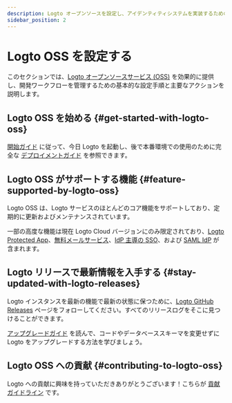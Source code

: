 ```yaml
---
description: Logto オープンソースを設定し、アイデンティティシステムを実装するための基本的な手順。
sidebar_position: 2
---
```


# Logto OSS を設定する

このセクションでは、[Logto オープンソースサービス (OSS)](https://github.com/logto-io/logto) を効果的に提供し、開発ワークフローを管理するための基本的な設定手順と主要なアクションを説明します。

## Logto OSS を始める \{#get-started-with-logto-oss}

[開始ガイド](/logto-oss/get-started-with-oss/) に従って、今日 Logto を起動し、後で本番環境での使用のために完全な [デプロイメントガイド](/logto-oss/deployment-and-configuration) を参照できます。

## Logto OSS がサポートする機能 \{#feature-supported-by-logto-oss}

Logto OSS は、Logto サービスのほとんどのコア機能をサポートしており、定期的に更新およびメンテナンスされています。

一部の高度な機能は現在 Logto Cloud バージョンにのみ限定されており、[Logto Protected App](/integrate-logto/protected-app)、[無料メールサービス](/connectors/email-connectors/built-in-email-service)、[IdP 主導の SSO](/end-user-flows/enterprise-sso/idp-initiated-sso)、および [SAML IdP](/integrate-logto/third-party-applications) が含まれます。

## Logto リリースで最新情報を入手する \{#stay-updated-with-logto-releases}

Logto インスタンスを最新の機能で最新の状態に保つために、[Logto GitHub Releases](https://github.com/logto-io/logto/releases) ページをフォローしてください。すべてのリリースログをそこに見つけることができます。

[アップグレードガイド](/logto-oss/upgrading-oss-version) を読んで、コードやデータベーススキーマを変更せずに Logto をアップグレードする方法を学びましょう。

## Logto OSS への貢献 \{#contributing-to-logto-oss}

Logto への貢献に興味を持っていただきありがとうございます！こちらが [貢献ガイドライン](/logto-oss/contribution) です。
